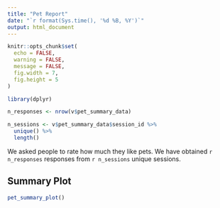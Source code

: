 ```yaml
---
title: "Pet Report"
date: "`r format(Sys.time(), '%d %B, %Y')`" 
output: html_document
---
```


```r
knitr::opts_chunk$set(
  echo = FALSE,
  warning = FALSE,
  message = FALSE,
  fig.width = 7,
  fig.height = 5
)

library(dplyr)
```

```r
n_responses <- nrow(v$pet_summary_data)

n_sessions <- v$pet_summary_data$session_id %>%
  unique() %>%
  length()
```


We asked people to rate how much they like pets. We have obtained `r n_responses` responses from `r n_sessions` unique sessions.

## Summary Plot

```r
pet_summary_plot()
```
